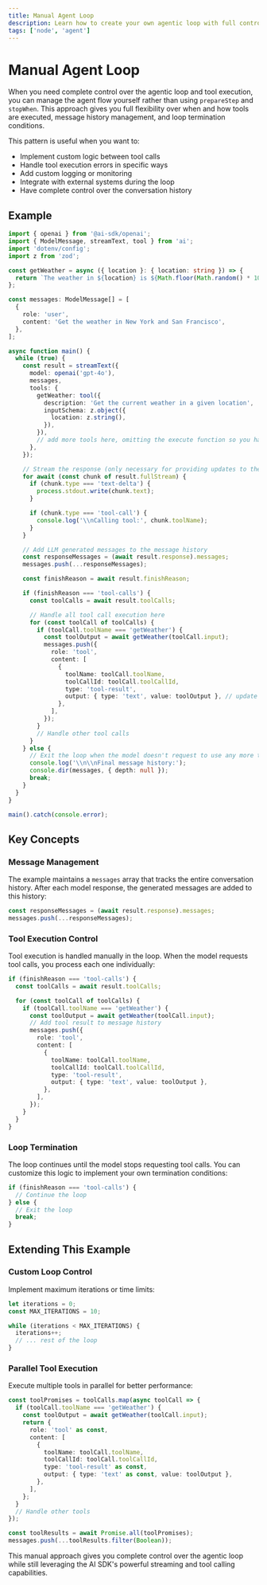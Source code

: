 ---
title: Manual Agent Loop
description: Learn how to create your own agentic loop with full control over tool execution
tags: ['node', 'agent']
---

# Manual Agent Loop

When you need complete control over the agentic loop and tool execution, you can manage the agent flow yourself rather than using `prepareStep` and `stopWhen`. This approach gives you full flexibility over when and how tools are executed, message history management, and loop termination conditions.

This pattern is useful when you want to:

- Implement custom logic between tool calls
- Handle tool execution errors in specific ways
- Add custom logging or monitoring
- Integrate with external systems during the loop
- Have complete control over the conversation history

## Example

```ts
import { openai } from '@ai-sdk/openai';
import { ModelMessage, streamText, tool } from 'ai';
import 'dotenv/config';
import z from 'zod';

const getWeather = async ({ location }: { location: string }) => {
  return `The weather in ${location} is ${Math.floor(Math.random() * 100)} degrees.`;
};

const messages: ModelMessage[] = [
  {
    role: 'user',
    content: 'Get the weather in New York and San Francisco',
  },
];

async function main() {
  while (true) {
    const result = streamText({
      model: openai('gpt-4o'),
      messages,
      tools: {
        getWeather: tool({
          description: 'Get the current weather in a given location',
          inputSchema: z.object({
            location: z.string(),
          }),
        }),
        // add more tools here, omitting the execute function so you handle it yourself
      },
    });

    // Stream the response (only necessary for providing updates to the user)
    for await (const chunk of result.fullStream) {
      if (chunk.type === 'text-delta') {
        process.stdout.write(chunk.text);
      }

      if (chunk.type === 'tool-call') {
        console.log('\\nCalling tool:', chunk.toolName);
      }
    }

    // Add LLM generated messages to the message history
    const responseMessages = (await result.response).messages;
    messages.push(...responseMessages);

    const finishReason = await result.finishReason;

    if (finishReason === 'tool-calls') {
      const toolCalls = await result.toolCalls;

      // Handle all tool call execution here
      for (const toolCall of toolCalls) {
        if (toolCall.toolName === 'getWeather') {
          const toolOutput = await getWeather(toolCall.input);
          messages.push({
            role: 'tool',
            content: [
              {
                toolName: toolCall.toolName,
                toolCallId: toolCall.toolCallId,
                type: 'tool-result',
                output: { type: 'text', value: toolOutput }, // update depending on the tool's output format
              },
            ],
          });
        }
        // Handle other tool calls
      }
    } else {
      // Exit the loop when the model doesn't request to use any more tools
      console.log('\\n\\nFinal message history:');
      console.dir(messages, { depth: null });
      break;
    }
  }
}

main().catch(console.error);
```

## Key Concepts

### Message Management

The example maintains a `messages` array that tracks the entire conversation history. After each model response, the generated messages are added to this history:

```ts
const responseMessages = (await result.response).messages;
messages.push(...responseMessages);
```

### Tool Execution Control

Tool execution is handled manually in the loop. When the model requests tool calls, you process each one individually:

```ts
if (finishReason === 'tool-calls') {
  const toolCalls = await result.toolCalls;

  for (const toolCall of toolCalls) {
    if (toolCall.toolName === 'getWeather') {
      const toolOutput = await getWeather(toolCall.input);
      // Add tool result to message history
      messages.push({
        role: 'tool',
        content: [
          {
            toolName: toolCall.toolName,
            toolCallId: toolCall.toolCallId,
            type: 'tool-result',
            output: { type: 'text', value: toolOutput },
          },
        ],
      });
    }
  }
}
```

### Loop Termination

The loop continues until the model stops requesting tool calls. You can customize this logic to implement your own termination conditions:

```ts
if (finishReason === 'tool-calls') {
  // Continue the loop
} else {
  // Exit the loop
  break;
}
```

## Extending This Example

### Custom Loop Control

Implement maximum iterations or time limits:

```ts
let iterations = 0;
const MAX_ITERATIONS = 10;

while (iterations < MAX_ITERATIONS) {
  iterations++;
  // ... rest of the loop
}
```

### Parallel Tool Execution

Execute multiple tools in parallel for better performance:

```ts
const toolPromises = toolCalls.map(async toolCall => {
  if (toolCall.toolName === 'getWeather') {
    const toolOutput = await getWeather(toolCall.input);
    return {
      role: 'tool' as const,
      content: [
        {
          toolName: toolCall.toolName,
          toolCallId: toolCall.toolCallId,
          type: 'tool-result' as const,
          output: { type: 'text' as const, value: toolOutput },
        },
      ],
    };
  }
  // Handle other tools
});

const toolResults = await Promise.all(toolPromises);
messages.push(...toolResults.filter(Boolean));
```

This manual approach gives you complete control over the agentic loop while still leveraging the AI SDK's powerful streaming and tool calling capabilities.
